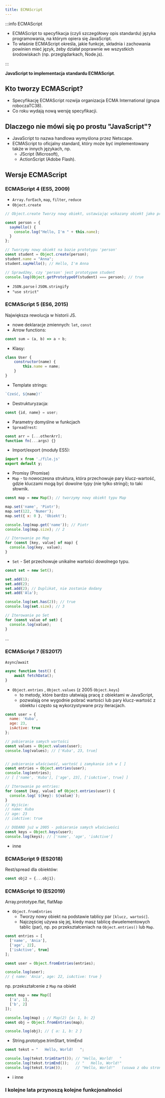 ```yaml
---
title: ECMAScript
---
```

:::info ECMAScript
- ECMAScript to specyfikacja (czyli szczegółowy opis standardu) języka programowania, na którym opiera się JavaScript.
- To właśnie ECMAScript określa, jakie funkcje, składnia i zachowania powinien mieć język, żeby działał poprawnie we wszystkich środowiskach (np. przeglądarkach, Node.js).

:::

**JavaScript to implementacja standardu ECMAScript**.

## Kto tworzy ECMAScript?
- Specyfikację ECMAScript rozwija organizacja ECMA International (grupa roboczaTC38).
- Co roku wydają nową wersję specyfikacji.

## Dlaczego nie mówi się po prostu "JavaScript"?
- JavaScript to nazwa handlowa wymyślona przez Netscape.
- ECMAScript to oficjalny standard, który może być implementowany także w innych językach, np.
    - JScript (Microsoft),
    - ActionScript (Adobe Flash).

## Wersje ECMAScript
### ECMAScript 4 (ES5, 2009)
- `Array.forEach`, `map`, `filter`, `reduce`
- `Object.create`
```javascript
// Object.create Tworzy nowy obiekt, ustawiając wskazany obiekt jako prototyp.

const person = {
  sayHello() {
    console.log("Hello, I'm " + this.name);
  }
};

// Tworzymy nowy obiekt na bazie prototypu 'person'
const student = Object.create(person);
student.name = "Anna";
student.sayHello(); // Hello, I'm Anna

// Sprawdźmy, czy 'person' jest prototypem student
console.log(Object.getPrototypeOf(student) === person); // true
```

- `JSON.parse` i `JSON.stringify`
- `"use strict"`


### ECMAScript 5 (ES6, 2015)
Największa rewolucja w historii JS.
- nowe deklaracje zmiennych: `let`, `const`
- Arrow functions:
```javascript
const sum = (a, b) => a + b;
```
- Klasy:
```javascript
class User {
    constructor(name) {
        this.name = name;
    }
}
```
- Template strings:
```javascript
`Cześć, ${name}!`
```
- Destrukturyzacja:
```javascript
const {id, name} = user;
```
- Parametry domyślne w funkcjach
- `Spread`/`rest`:
```javascript
const arr = [...otherArr];
function fn(...args) {}
```
- Import/export (moduły ES5):
```javascript
import x from './file.js'
export default y;
```
- Promisy (Promise)
- `Map` -  to nowoczesna struktura, która przechowuje pary klucz-wartość, gdzie kluczami mogą być dowolne typy (nie tylko stringi); to taki słownik.
```javascript
const map = new Map(); // tworzymy nowy obiekt typu Map

map.set('name', 'Piotr');
map.set(122, 'Numer');
map.set({ x: 0 }, 'Obiekt');

console.log(map.get('name')); // Piotr
console.log(map.size); // 2

// Iterowanie po Map
for (const [key, value] of map) {
  console.log(key, value);
}
````

- `Set` - Set przechowuje unikalne wartości dowolnego typu.
```javascript
const set = new Set();

set.add(1);
set.add(2);
set.add(2); // Duplikat, nie zostanie dodany
set.add('Ala');

console.log(set.has(2)); // true
console.log(set.size); // 3

// Iterowanie po Set
for (const value of set) {
  console.log(value);
}

```


...

### ECMAScript 7 (ES2017)
`Async`/`await`
```javascript
async function test() {
    await fetchData();
}

```
- `Object.entries` , `Object.values` (z 2005 `Object.keys`)
    - to metody, które bardzo ułatwiają pracę z obiektami w JavaScript,
    - pozwalają one wygodnie pobrać wartości lub pary klucz-wartość z obiektu i często są wykorzystywane przy iteracjach.
```javascript
const user = {
  name: 'Kuba',
  age: 23,
  isActive: true
};

// pobieranie samych wartości
const values = Object.values(user);
console.log(values); // ['Kuba', 23, true]


// pobieranie właściwość, wartość i zamykanie ich w [ ]
const entries = Object.entries(user);
console.log(entries);
// [ ['name', 'Kuba'], ['age', 23], ['isActive', true] ]

// Iterowanie po entries:
for (const [key, value] of Object.entries(user)) {
  console.log(`${key}: ${value}`);
}
// Wyjście:
// name: Kuba
// age: 23
// isActive: true

// DODANO już w 2005 - pobieranie samych właściwości
const keys = Object.keys(user);
console.log(keys); // ['name', 'age', 'isActive']
```
- inne


### ECMAScript 9 (ES2018)
Rest/spread dla obiektów:
```javascript
const obj2 = {...obj1};
```

### ECMAScript 10 (ES2019)
Array.prototype.flat, flatMap

- `Object.fromEntries`
    - Tworzy nowy obiekt na podstawie tablicy par `[klucz, wartość]`.
    - Najczęściej używa się jej, kiedy masz tablicę dwuelementowych tablic (par), np. po przekształceniach na `Object.entries()` lub `Map`.
```javascript
const entries = [
  ['name', 'Ania'],
  ['age', 22],
  ['isActive', true]
];

const user = Object.fromEntries(entries);

console.log(user);
// { name: 'Ania', age: 22, isActive: true }

```

np. przekształcenie z `Map` na obiekt
```javascript
const map = new Map([
  ['a', 1],
  ['b', 2]
]);

console.log(map) ; // Map(2) {a: 1, b: 2}
const obj = Object.fromEntries(map);

console.log(obj); // { a: 1, b: 2 }
```
- String.prototype.trimStart, trimEnd
```javascript
const tekst = "   Hello, World!   ";

console.log(tekst.trimStart()); // "Hello, World!   "
console.log(tekst.trimEnd());   // "   Hello, World!"
console.log(tekst.trim());      // "Hello, World!"   (usuwa z obu stron)
```
- i inne



### I kolejne lata przynoszą kolejne funkcjonalności






